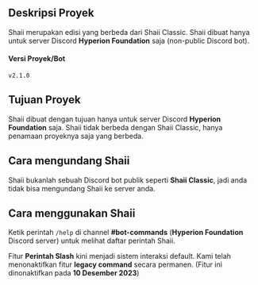 ## Deskripsi Proyek
Shaii merupakan edisi yang berbeda dari Shaii Classic. Shaii dibuat hanya untuk server Discord **Hyperion Foundation** saja (non-public Discord bot).

#### Versi Proyek/Bot
`v2.1.0`

## Tujuan Proyek
Shaii dibuat dengan tujuan hanya untuk server Discord **Hyperion Foundation** saja. Shaii tidak berbeda dengan Shaii Classic, hanya penamaan proyeknya saja yang berbeda.

## Cara mengundang Shaii
Shaii bukanlah sebuah Discord bot publik seperti **Shaii Classic**, jadi anda tidak bisa mengundang Shaii ke server anda.

## Cara menggunakan Shaii
Ketik perintah `/help` di channel **#bot-commands** (**Hyperion Foundation** Discord server) untuk melihat daftar perintah Shaii.

Fitur **Perintah Slash** kini menjadi sistem interaksi default. Kami telah menonaktifkan fitur **legacy command** secara permanen. (Fitur ini dinonaktifkan pada **10 Desember 2023**)
